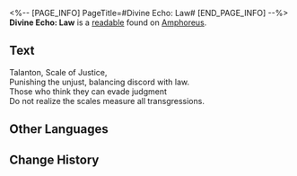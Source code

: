 <%-- [PAGE_INFO]
PageTitle=#Divine Echo: Law#
[END_PAGE_INFO] --%>
{{Readable Infobox
|id           = 518
|partIds      = 190845
|title        = 
|image        = Item Divine Echo- Law.png
|world        = Amphoreus
|parts        = 1
|author       = <!--to be added-->
|description  = A memory left by a Titan's Miracle. Only those who have received divine blessings can hear such holy resonance... Listen, the scales of judgment ring with the decree against evil.
|part1        = Divine Echo: Law
|source1      = {{cx|Source missing}}
|characters   = Talanton
|factions     = 
}}
'''Divine Echo: Law''' is a [[readable]] found on [[Amphoreus]].
<!--
==Location==
{{Map Embed|<map name>|<marker id>}}
-->
==Text==
Talanton, Scale of Justice,<br />
Punishing the unjust, balancing discord with law.<br />
Those who think they can evade judgment<br />
Do not realize the scales measure all transgressions.

<!--
==Trivia==
* 
-->
==Other Languages==
{{Other Languages
|en   = Divine Echo: Law
|zhs  = 神性的回响：律法
|zht  = 神性的迴響：律法
|ja   = 神性の反響：法
|ko   = 신성의 메아리: 율법
|es   = Eco divino: la Ley
|fr   = Écho divin&nbsp;: Loi
|ru   = Отголосок божественности: Правосудие
|th   = แว่วเสียงศักดิ์สิทธิ์: กฎเกณฑ์
|vi   = Tiếng Vọng Thần Tính: Luật Pháp
|de   = Göttliches Echo: Gesetz
|id   = Gema Ilahi: Hukum
|pt   = Eco Divino: A Lei
}}

==Change History==
{{Change History|3.2}}